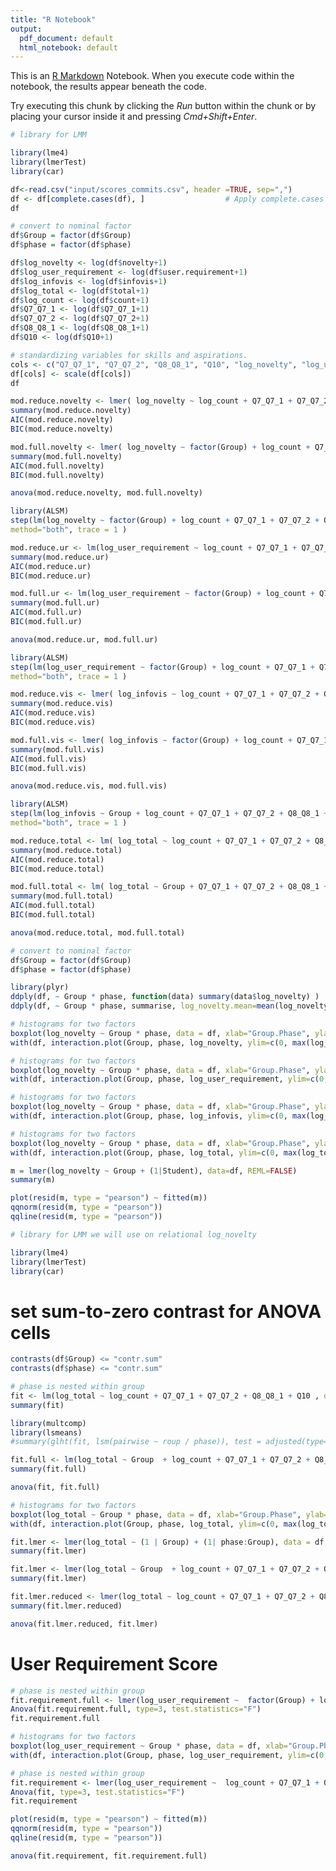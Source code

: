 ```yaml
---
title: "R Notebook"
output:
  pdf_document: default
  html_notebook: default
---
```


This is an [R Markdown](http://rmarkdown.rstudio.com) Notebook. When you execute code within the notebook, the results appear beneath the code. 

Try executing this chunk by clicking the *Run* button within the chunk or by placing your cursor inside it and pressing *Cmd+Shift+Enter*. 

```r
# library for LMM 

library(lme4)
library(lmerTest)
library(car)
```



```r
df<-read.csv("input/scores_commits.csv", header =TRUE, sep=",")
df <- df[complete.cases(df), ]                  # Apply complete.cases function
df
```

```r
# convert to nominal factor
df$Group = factor(df$Group)
df$phase = factor(df$phase)
```


```r
df$log_novelty <- log(df$novelty+1) 
df$log_user_requirement <- log(df$user.requirement+1)
df$log_infovis <- log(df$infovis+1)
df$log_total <- log(df$total+1)
df$log_count <- log(df$count+1)
df$Q7_Q7_1 <- log(df$Q7_Q7_1+1)
df$Q7_Q7_2 <- log(df$Q7_Q7_2+1)
df$Q8_Q8_1 <- log(df$Q8_Q8_1+1)
df$Q10 <- log(df$Q10+1)
```


```r
# standardizing variables for skills and aspirations. 
cols <- c("Q7_Q7_1", "Q7_Q7_2", "Q8_Q8_1", "Q10", "log_novelty", "log_user_requirement", "log_infovis", "log_total", "log_count")
df[cols] <- scale(df[cols])
df
```
```r
mod.reduce.novelty <- lmer( log_novelty ~ log_count + Q7_Q7_1 + Q7_Q7_2 + Q8_Q8_1 + Q10 + ( 1 | phase ), data = df, REML = FALSE)
summary(mod.reduce.novelty)
AIC(mod.reduce.novelty)
BIC(mod.reduce.novelty)

```


```r
mod.full.novelty <- lmer( log_novelty ~ factor(Group) + log_count + Q7_Q7_1 + Q7_Q7_2 + Q8_Q8_1 + Q10 + (1 | phase), data = df, REML = FALSE)
summary(mod.full.novelty)
AIC(mod.full.novelty)
BIC(mod.full.novelty)

```

```r
anova(mod.reduce.novelty, mod.full.novelty)
```
```r
library(ALSM)
step(lm(log_novelty ~ factor(Group) + log_count + Q7_Q7_1 + Q7_Q7_2 + Q8_Q8_1 + Q10, data=df),
method="both", trace = 1 )
```

```r
mod.reduce.ur <- lm(log_user_requirement ~ log_count + Q7_Q7_1 + Q7_Q7_2 + Q8_Q8_1 + Q10 , data = df)
summary(mod.reduce.ur)
AIC(mod.reduce.ur)
BIC(mod.reduce.ur)
```

```r
mod.full.ur <- lm(log_user_requirement ~ factor(Group) + log_count + Q7_Q7_1 + Q7_Q7_2 + Q8_Q8_1 + Q10, data = df)
summary(mod.full.ur)
AIC(mod.full.ur)
BIC(mod.full.ur)
```
```r
anova(mod.reduce.ur, mod.full.ur)
```
```r
library(ALSM)
step(lm(log_user_requirement ~ factor(Group) + log_count + Q7_Q7_1 + Q7_Q7_2 + Q8_Q8_1 + Q10, data=df),
method="both", trace = 1 )
```



```r
mod.reduce.vis <- lmer( log_infovis ~ log_count + Q7_Q7_1 + Q7_Q7_2 + Q8_Q8_1 + Q10 + ( 1 | phase) , data = df, REML = FALSE)
summary(mod.reduce.vis)
AIC(mod.reduce.vis)
BIC(mod.reduce.vis)
```

```r
mod.full.vis <- lmer( log_infovis ~ factor(Group) + log_count + Q7_Q7_1 + Q7_Q7_2 + Q8_Q8_1 + Q10 + ( 1 | phase) , data = df, REML = FALSE)
summary(mod.full.vis)
AIC(mod.full.vis)
BIC(mod.full.vis)
```
```r
anova(mod.reduce.vis, mod.full.vis)
```
```r
library(ALSM)
step(lm(log_infovis ~ Group + log_count + Q7_Q7_1 + Q7_Q7_2 + Q8_Q8_1 + Q10, data=df),
method="both", trace = 1 )
```
```r
mod.reduce.total <- lm( log_total ~ log_count + Q7_Q7_1 + Q7_Q7_2 + Q8_Q8_1 + Q10 , data = df)
summary(mod.reduce.total)
AIC(mod.reduce.total)
BIC(mod.reduce.total)
```


```r
mod.full.total <- lm( log_total ~ Group + Q7_Q7_1 + Q7_Q7_2 + Q8_Q8_1 + Q10 , data = df)
summary(mod.full.total)
AIC(mod.full.total)
BIC(mod.full.total)
```
```r
anova(mod.reduce.total, mod.full.total)
```

```r
# convert to nominal factor
df$Group = factor(df$Group)
df$phase = factor(df$phase)
```

```r
library(plyr)
ddply(df, ~ Group * phase, function(data) summary(data$log_novelty) )
ddply(df, ~ Group * phase, summarise, log_novelty.mean=mean(log_novelty), log_novelty.sd = sd(log_novelty))
```
```r
# histograms for two factors
boxplot(log_novelty ~ Group * phase, data = df, xlab="Group.Phase", ylab="log_novelty")
with(df, interaction.plot(Group, phase, log_novelty, ylim=c(0, max(log_novelty)))) # interaction plot
```

```r
# histograms for two factors
boxplot(log_novelty ~ Group * phase, data = df, xlab="Group.Phase", ylab="log_user_requirement")
with(df, interaction.plot(Group, phase, log_user_requirement, ylim=c(0, max(log_user_requirement)))) # interaction plot
```

```r
# histograms for two factors
boxplot(log_novelty ~ Group * phase, data = df, xlab="Group.Phase", ylab="log_infovis")
with(df, interaction.plot(Group, phase, log_infovis, ylim=c(0, max(log_infovis)))) # interaction plot
```

```r
# histograms for two factors
boxplot(log_novelty ~ Group * phase, data = df, xlab="Group.Phase", ylab="log_total")
with(df, interaction.plot(Group, phase, log_total, ylim=c(0, max(log_total)))) # interaction plot
```






```r
m = lmer(log_novelty ~ Group + (1|Student), data=df, REML=FALSE)
summary(m)
```
```r
plot(resid(m, type = "pearson") ~ fitted(m))
qqnorm(resid(m, type = "pearson"))
qqline(resid(m, type = "pearson"))
```
```r
# library for LMM we will use on relational log_novelty 

library(lme4)
library(lmerTest)
library(car)
```

# set sum-to-zero contrast for ANOVA cells 

```r
contrasts(df$Group) <= "contr.sum"
contrasts(df$phase) <= "contr.sum"
```

```r
# phase is nested within group 
fit <- lm(log_total ~ log_count + Q7_Q7_1 + Q7_Q7_2 + Q8_Q8_1 + Q10 , data = df)
summary(fit)
```

```r
library(multcomp)
library(lsmeans)
#summary(glht(fit, lsm(pairwise ~ roup / phase)), test = adjusted(type='holm'))
```

```r
fit.full <- lm(log_total ~ Group  + log_count + Q7_Q7_1 + Q7_Q7_2 + Q8_Q8_1 + Q10, data = df)
summary(fit.full)
```

```r
anova(fit, fit.full)
```
```r
# histograms for two factors
boxplot(log_total ~ Group * phase, data = df, xlab="Group.Phase", ylab="log_total")
with(df, interaction.plot(Group, phase, log_total, ylim=c(0, max(log_total)))) # interaction plot
```
```r
fit.lmer <- lmer(log_total ~ (1 | Group) + (1| phase:Group), data = df, REML= FALSE)
summary(fit.lmer)
```



```r
fit.lmer <- lmer(log_total ~ Group  + log_count + Q7_Q7_1 + Q7_Q7_2 + Q8_Q8_1 + Q10 + ( 1 | phase), data = df, REML= FALSE)
summary(fit.lmer)
```


```r
fit.lmer.reduced <- lmer(log_total ~ log_count + Q7_Q7_1 + Q7_Q7_2 + Q8_Q8_1 + Q10 + ( 1 | phase), data = df, REML=FALSE)
summary(fit.lmer.reduced)
```

```r
anova(fit.lmer.reduced, fit.lmer)
```


# User Requirement Score

```r
# phase is nested within group 
fit.requirement.full <- lmer(log_user_requirement ~  factor(Group) + log_count + Q7_Q7_1 + Q7_Q7_2 + Q8_Q8_1 + Q10 + ( 1 | phase), data = df, REML = FALSE)
Anova(fit.requirement.full, type=3, test.statistics="F")
fit.requirement.full
```

```r
# histograms for two factors
boxplot(log_user_requirement ~ Group * phase, data = df, xlab="Group.Phase", ylab="log_user_requirement")
with(df, interaction.plot(Group, phase, log_user_requirement, ylim=c(0, max(log_user_requirement)))) # interaction plot
```


```r
# phase is nested within group 
fit.requirement <- lmer(log_user_requirement ~  log_count + Q7_Q7_1 + Q7_Q7_2 + Q8_Q8_1 + Q10 +  ( 1 | phase), data = df, REML = FALSE)
Anova(fit, type=3, test.statistics="F")
fit.requirement
```

```r
plot(resid(m, type = "pearson") ~ fitted(m))
qqnorm(resid(m, type = "pearson"))
qqline(resid(m, type = "pearson"))
```

```r
anova(fit.requirement, fit.requirement.full)
```
 
